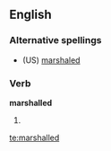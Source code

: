 ==English==

===Alternative spellings===
* (US) [[marshaled]]

===Verb===
'''marshalled'''

# {{British}} {{past of|[[marshal]]}}

[[te:marshalled]]